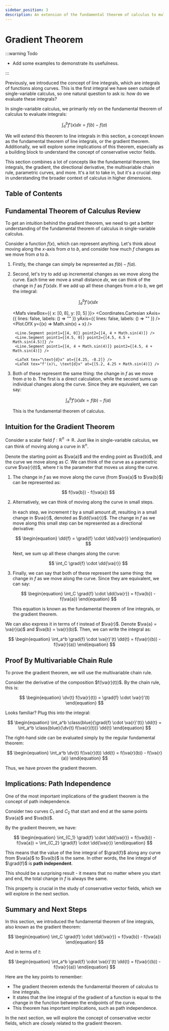 ```yaml
---
sidebar_position: 3
description: An extension of the fundamental theorem of calculus to multivariable functions.
---
```



# Gradient Theorem

:::warning Todo

- Add some examples to demonstrate its usefulness.

:::

Previously, we introduced the concept of line integrals, which are integrals of functions along curves.
This is the first integral we have seen outside of single-variable calculus, so one natural question to ask is: how do we evaluate these integrals?

In single-variable calculus, we primarily rely on the fundamental theorem of calculus to evaluate integrals:

$$
\begin{equation}
\int_a^b f'(x) \dd{x} = f(b) - f(a)
\end{equation}
$$

We will extend this theorem to line integrals in this section, a concept known as the fundamental theorem of line integrals, or the gradient theorem.
Additionally, we will explore some implications of this theorem, especially as a building block to understand the concept of conservative vector fields.

This section combines a lot of concepts like the fundamental theorem, line integrals, the gradient, the directional derivative, the multivariable chain rule, parametric curves, and more.
It's a lot to take in, but it's a crucial step in understanding the broader context of calculus in higher dimensions.

## Table of Contents

<TOCInline toc={toc} />

## Fundamental Theorem of Calculus Review

To get an intuition behind the gradient theorem, we need to get a better understanding of the fundamental theorem of calculus in single-variable calculus.

Consider a function $f(x)$, which can represent anything.
Let's think about moving along the $x$-axis from $a$ to $b$, and consider how much $f$ changes as we move from $a$ to $b$.

1. Firstly, the change can simply be represented as $f(b) - f(a)$.

2. Second, let's try to add up incremental changes as we move along the curve.
    Each time we move a small distance $\dd{x}$, we can think of the change in $f$ as $f'(x) \dd{x}$.
    If we add up all these changes from $a$ to $b$, we get the integral:

    $$
    \int_a^b f'(x) \dd{x}
    $$

    <Mafs viewBox={{ x: [0, 8], y: [0, 5] }}>
        <Coordinates.Cartesian
            xAxis={{
                lines: false,
                labels: () => ""
            }}
            yAxis={{
                lines: false,
                labels: () => ""
            }}
        />
        <Plot.OfX y={(x) => Math.sin(x) + x} />

        <Line.Segment point1={[4, 0]} point2={[4, 4 + Math.sin(4)]} />
        <Line.Segment point1={[4.5, 0]} point2={[4.5, 4.5 + Math.sin(4.5)]} />
        <Line.Segment point1={[4, 4 + Math.sin(4)]} point2={[4.5, 4 + Math.sin(4)]} />

        <LaTeX tex="\text{d}x" at={[4.25, -0.2]} />
        <LaTeX tex="f'(x)\, \text{d}x" at={[5.2, 4.25 + Math.sin(4)]} />
    </Mafs>

3. Both of these represent the same thing: the change in $f$ as we move from $a$ to $b$.
    The first is a direct calculation, while the second sums up individual changes along the curve.
    Since they are equivalent, we can say:

    $$
    \begin{equation}
    \int_a^b f'(x) \dd{x} = f(b) - f(a)
    \end{equation}
    $$

    This is the fundamental theorem of calculus.

## Intuition for the Gradient Theorem

Consider a scalar field $f: \mathbb{R}^n \to \mathbb{R}$.
Just like in single-variable calculus, we can think of moving along a curve in $\mathbb{R}^n$.

Denote the starting point as $\va{a}$ and the ending point as $\va{b}$, and the curve we move along as $C$.
We can think of the curve as a parametric curve $\va{r}(t)$, where $t$ is the parameter that moves us along the curve.

1. The change in $f$ as we move along the curve (from $\va{a}$ to $\va{b}$) can be represented as:

    $$
    f(\va{b}) - f(\va{a})
    $$

2. Alternatively, we can think of moving along the curve in small steps.

    In each step, we increment $t$ by a small amount $\dd{t}$, resulting in a small change in $\va{r}$, denoted as $\dd{\va{r}}$.
    The change in $f$ as we move along this small step can be represented as a directional derivative:

    $$
    \begin{equation}
    \dd{f} = \grad{f} \cdot \dd{\va{r}}
    \end{equation}
    $$

    Next, we sum up all these changes along the curve:

    $$
    \int_C \grad{f} \cdot \dd{\va{r}}
    $$

3. Finally, we can say that both of these represent the same thing: the change in $f$ as we move along the curve.
    Since they are equivalent, we can say:

    $$
    \begin{equation}
    \int_C \grad{f} \cdot \dd{\va{r}} = f(\va{b}) - f(\va{a})
    \end{equation}
    $$

    This equation is known as the fundamental theorem of line integrals, or the gradient theorem.

We can also express it in terms of $t$ instead of $\va{r}$.
Denote $\va{a} = \va{r}(a)$ and $\va{b} = \va{r}(b)$.
Then, we can write the integral as:

$$
\begin{equation}
\int_a^b \grad{f} \cdot \va{r}'(t) \dd{t} = f(\va{r}(b)) - f(\va{r}(a))
\end{equation}
$$

## Proof By Multivariable Chain Rule

To prove the gradient theorem, we will use the multivariable chain rule.

Consider the derivative of the composition $f(\va{r}(t))$. By the chain rule, this is:

$$
\begin{equation}
\dv{t} f(\va{r}(t)) = \grad{f} \cdot \va{r}'(t)
\end{equation}
$$

Looks familiar? Plug this into the integral:

$$
\begin{equation}
\int_a^b \class{blue}{\grad{f} \cdot \va{r}'(t)} \dd{t} = \int_a^b \class{blue}{\dv{t} f(\va{r}(t))} \dd{t}
\end{equation}
$$

The right-hand side can be evaluated simply by the regular fundamental theorem:

$$
\begin{equation}
\int_a^b \dv{t} f(\va{r}(t)) \dd{t} = f(\va{r}(b)) - f(\va{r}(a))
\end{equation}
$$

Thus, we have proven the gradient theorem.

## Implications: Path Independence

One of the most important implications of the gradient theorem is the concept of path independence.

Consider two curves $C_1$ and $C_2$ that start and end at the same points $\va{a}$ and $\va{b}$.

By the gradient theorem, we have:

$$
\begin{equation}
\int_{C_1} \grad{f} \cdot \dd{\va{r}} = f(\va{b}) - f(\va{a}) = \int_{C_2} \grad{f} \cdot \dd{\va{r}}
\end{equation}
$$

This means that the value of the line integral of $\grad{f}$ along any curve from $\va{a}$ to $\va{b}$ is the same.
In other words, the line integral of $\grad{f}$ is **path independent**.

This should be a surprising result - it means that no matter where you start and end, the total change in $f$ is always the same.

This property is crucial in the study of conservative vector fields, which we will explore in the next section.

## Summary and Next Steps

In this section, we introduced the fundamental theorem of line integrals, also known as the gradient theorem:

$$
\begin{equation}
\int_C \grad{f} \cdot \dd{\va{r}} = f(\va{b}) - f(\va{a})
\end{equation}
$$

And in terms of $t$:

$$
\begin{equation}
\int_a^b \grad{f} \cdot \va{r}'(t) \dd{t} = f(\va{r}(b)) - f(\va{r}(a))
\end{equation}
$$

Here are the key points to remember:

- The gradient theorem extends the fundamental theorem of calculus to line integrals.
- It states that the line integral of the gradient of a function is equal to the change in the function between the endpoints of the curve.
- This theorem has important implications, such as path independence.

In the next section, we will explore the concept of conservative vector fields, which are closely related to the gradient theorem.
